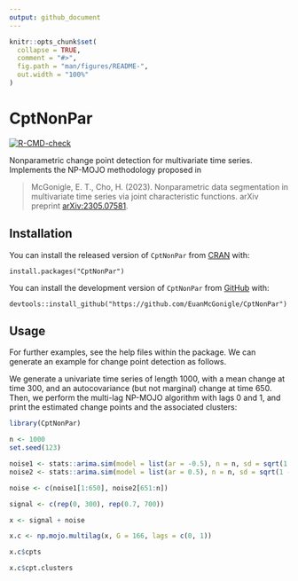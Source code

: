 ```yaml
---
output: github_document
---
```


<!-- README.md is generated from README.Rmd. Please edit that file -->

```r
knitr::opts_chunk$set(
  collapse = TRUE,
  comment = "#>",
  fig.path = "man/figures/README-",
  out.width = "100%"
)
```

# CptNonPar

<!-- badges: start -->
[![R-CMD-check](https://github.com/EuanMcGonigle/CptNonPar/actions/workflows/R-CMD-check.yaml/badge.svg)](https://github.com/EuanMcGonigle/CptNonPar/actions/workflows/R-CMD-check.yaml)
<!-- badges: end -->


Nonparametric change point detection for multivariate time series. Implements the NP-MOJO methodology proposed in

> McGonigle, E. T., Cho, H. (2023). Nonparametric data segmentation in multivariate time series via joint characteristic functions. 
> arXiv preprint [arXiv:2305.07581](https://arxiv.org/abs/2305.07581).

## Installation

You can install the released version of `CptNonPar` from [CRAN](https://CRAN.R-project.org) with:

```
install.packages("CptNonPar")
```


You can install the development version of `CptNonPar` from [GitHub](https://github.com/) with:

```
devtools::install_github("https://github.com/EuanMcGonigle/CptNonPar")
```


## Usage

For further examples, see the help files within the package. We can generate an example for change point detection as follows.

We generate a univariate time series of length 1000, with a mean change at time 300, and an autocovariance (but not marginal) change at time 650. Then, we perform the multi-lag NP-MOJO algorithm with lags 0 and 1, and print the estimated change points and the associated clusters:

```r
library(CptNonPar)

n <- 1000
set.seed(123)

noise1 <- stats::arima.sim(model = list(ar = -0.5), n = n, sd = sqrt(1 - 0.5^2))
noise2 <- stats::arima.sim(model = list(ar = 0.5), n = n, sd = sqrt(1 - 0.5^2))

noise <- c(noise1[1:650], noise2[651:n])

signal <- c(rep(0, 300), rep(0.7, 700))

x <- signal + noise

x.c <- np.mojo.multilag(x, G = 166, lags = c(0, 1))

x.c$cpts

x.c$cpt.clusters
```


